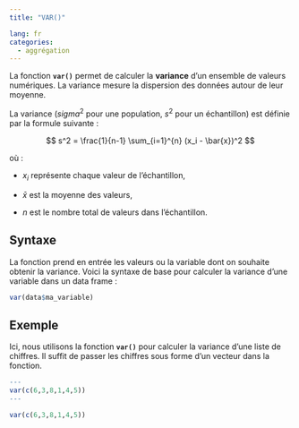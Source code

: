 ```yaml
---
title: "VAR()"

lang: fr
categories:
  - aggrégation
---
```


La fonction **`var()`** permet de calculer la **variance** d’un ensemble de valeurs numériques. La variance mesure la dispersion des données autour de leur moyenne.

La variance ($sigma^2$ pour une population, $s^2$ pour un échantillon) est définie par la formule suivante :

$$
s^2 = \frac{1}{n-1} \sum_{i=1}^{n} (x_i - \bar{x})^2
$$

où :

- $x_i$ représente chaque valeur de l’échantillon,  

- $\bar{x}$ est la moyenne des valeurs,  

- $n$ est le nombre total de valeurs dans l’échantillon.  

## Syntaxe

La fonction prend en entrée les valeurs ou la variable dont on souhaite obtenir la variance. Voici la syntaxe de base pour calculer la variance d’une variable dans un data frame :

```r
var(data$ma_variable)
```

## Exemple

Ici, nous utilisons la fonction **`var()`** pour calculer la variance d’une liste de chiffres. Il suffit de passer les chiffres sous forme d’un vecteur dans la fonction.

``` r
---
var(c(6,3,8,1,4,5))
---
```

```r
var(c(6,3,8,1,4,5))
```





